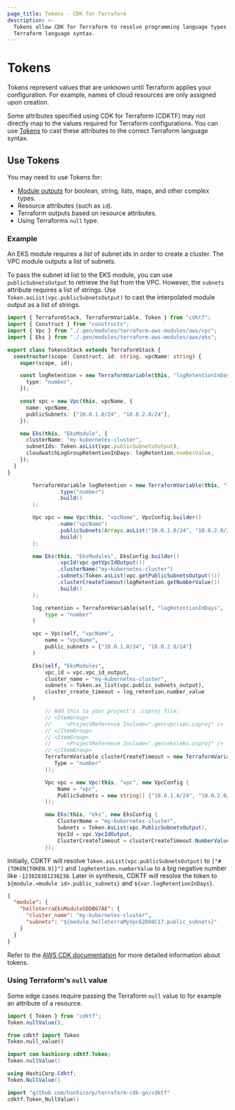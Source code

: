 ```yaml
---
page_title: Tokens - CDK for Terraform
description: >-
  Tokens allow CDK for Terraform to resolve programming language types to
  Terraform language syntax.
---
```


# Tokens

Tokens represent values that are unknown until Terraform applies your configuration. For example, names of cloud resources are only assigned upon creation.

Some attributes specified using CDK for Terraform (CDKTF) may not directly map to the values required for Terraform configurations. You can use [Tokens](https://docs.aws.amazon.com/cdk/latest/guide/tokens.html) to cast these attributes to the correct Terraform language syntax.

## Use Tokens

You may need to use Tokens for:

- [Module outputs](/cdktf/concepts/modules) for boolean, string, lists, maps, and other complex types.
- Resource attributes (such as `id`).
- Terraform outputs based on resource attributes.
- Using Terraforms `null` type.

### Example

An EKS module requires a _list_ of subnet ids in order to create a cluster. The VPC module outputs a list of subnets.

To pass the subnet id list to the EKS module, you can use `publicSubnetsOutput` to retrieve the list from the VPC. However, the `subnets` attribute
requires a list of strings. Use `Token.asList(vpc.publicSubnetsOutput)` to cast the interpolated module
output as a list of strings.

<!-- #NEXT_CODE_BLOCK_SOURCE:ts examples/typescript/documentation#tokens -->
<!-- #NEXT_CODE_BLOCK_SOURCE:java examples/java/documentation#tokens -->
<!-- #NEXT_CODE_BLOCK_SOURCE:python examples/python/documentation#tokens -->
<!-- #NEXT_CODE_BLOCK_SOURCE:csharp examples/csharp/documentation#tokens -->

<CodeTabs>

```ts
import { TerraformStack, TerraformVariable, Token } from "cdktf";
import { Construct } from "constructs";
import { Vpc } from "./.gen/modules/terraform-aws-modules/aws/vpc";
import { Eks } from "./.gen/modules/terraform-aws-modules/aws/eks";

export class TokensStack extends TerraformStack {
  constructor(scope: Construct, id: string, vpcName: string) {
    super(scope, id);

    const logRetention = new TerraformVariable(this, "logRetentionInDays", {
      type: "number",
    });

    const vpc = new Vpc(this, vpcName, {
      name: vpcName,
      publicSubnets: ["10.0.1.0/24", "10.0.2.0/24"],
    });

    new Eks(this, "EksModule", {
      clusterName: "my-kubernetes-cluster",
      subnetIds: Token.asList(vpc.publicSubnetsOutput),
      cloudwatchLogGroupRetentionInDays: logRetention.numberValue,
    });
  }
}
```

```java
        TerraformVariable logRetention = new TerraformVariable(this, "logRetentionInDays", TerraformVariableConfig.builder()
                .type("number")
                .build()
        );

        Vpc vpc = new Vpc(this, "vpcName", VpcConfig.builder()
                .name("vpcName")
                .publicSubnets(Arrays.asList("10.0.1.0/24", "10.0.2.0/24"))
                .build()
        );

        new Eks(this, "EksModules", EksConfig.builder()
                .vpcId(vpc.getVpcIdOutput())
                .clusterName("my-kubernetes-cluster")
                .subnets(Token.asList(vpc.getPublicSubnetsOutput()))
                .clusterCreateTimeout(logRetention.getNumberValue())
                .build()
        );
```

```python
        log_retention = TerraformVariable(self, "logRetentionInDays",
            type = "number"
        )

        vpc = Vpc(self, "vpcName",
            name = "vpcName",
            public_subnets = ["10.0.1.0/24", "10.0.2.0/24"]
        )

        Eks(self, "EksModules",
            vpc_id = vpc.vpc_id_output,
            cluster_name = "my-kubernetes-cluster",
            subnets = Token.as_list(vpc.public_subnets_output),
            cluster_create_timeout = log_retention.number_value
        )
```

```csharp
            // Add this to your project's .csproj file:
            // <ItemGroup>
            //     <ProjectReference Include=".gen\vpc\vpc.csproj" />
            // </ItemGroup>
            // <ItemGroup>
            //     <ProjectReference Include=".gen\eks\eks.csproj" />
            // </ItemGroup>
            TerraformVariable clusterCreateTimeout = new TerraformVariable(this, "clusterCreateTimeout", new TerraformVariableConfig {
               Type = "number"
            });

            Vpc vpc = new Vpc(this, "vpc", new VpcConfig {
                Name = "vpc",
                PublicSubnets = new string[] {"10.0.1.0/24", "10.0.2.0/24"}
            });

            new Eks(this, "eks", new EksConfig {
                ClusterName = "my-kubernetes-cluster",
                Subnets = Token.AsList(vpc.PublicSubnetsOutput),
                VpcId = vpc.VpcIdOutput,
                ClusterCreateTimeout = clusterCreateTimeout.NumberValue
            });
```

</CodeTabs>

Initially, CDKTF will resolve `Token.asList(vpc.publicSubnetsOutput)` to `["#{TOKEN[TOKEN.9]}"]` and `logRetention.numberValue` to a big negative number like `-123828381238238`.
Later in synthesis, CDKTF will resolve the token to `${module.<module id>.public_subnets}` and `${var.logRetentionInDays}`.

```json
{
  "module": {
    "helloterraEksModule5DDB67AE": {
      "cluster_name": "my-kubernetes-cluster",
      "subnets": "${module.helloterraMyVpc62D94C17.public_subnets}"
    }
  }
}
```

Refer to the [AWS CDK documentation](https://docs.aws.amazon.com/cdk/latest/guide/tokens.html) for more detailed information about tokens.

### Using Terraform's `null` value

Some edge cases require passing the Terraform `null` value to for example an attribute of a resource.

<CodeTabs>

```typescript
import { Token } from "cdktf";
Token.nullValue();
```

```python
from cdktf import Token
Token.null_value()
```

```java
import com.hashicorp.cdktf.Token;
Token.nullValue()
```

```csharp
using HashiCorp.Cdktf;
Token.NullValue()
```

```go
import "github.com/hashicorp/terraform-cdk-go/cdktf"
cdktf.Token_NullValue()
```

</CodeTabs>
